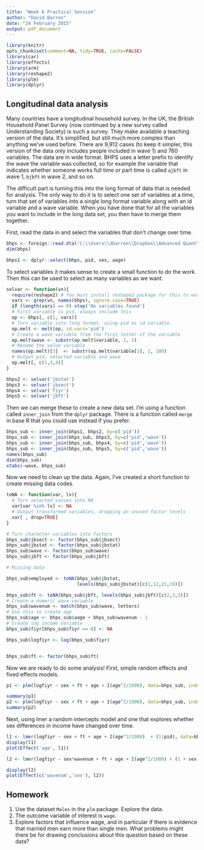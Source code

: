 ```yaml
---
title: "Week 6 Practical Session"
author: "David Barron"
date: "24 February 2015"
output: pdf_document
---
```



```r
library(knitr)
opts_chunk$set(comment=NA, tidy=TRUE, cache=FALSE)
library(car)
library(effects)
library(arm)
library(reshape2)
library(plm)
library(dplyr)

```

## Longitudinal data analysis
Many countries have a longitudinal household survey.  In the UK, the British Household Panel Survey (now continued by a new survey called Understanding Society) is such a survey.  They make available a teaching version of the data.  It's simplified, but still much more complex than anything we've used before.  There are 9,912 cases (to keep it simpler, this version of the data only includes people included in wave 1) and 760 variables.  The data are in wide format.  BHPS uses a letter prefix to identify the wave the variable was collected, so for example the variable that indicates whether someone works full time or part time is called `ajbft` in wave 1, `bjbft` in wave 2, and so on.

The difficult part is turning this into the long format of data that is needed for analysis.  The only way to do it is to select one set of variables at a time, turn that set of variables into a single long format variable along with an id variable and a wave variable.  When you have done that for all the variables you want to include in the long data set, you then have to merge them together.

First, read the data in and select the variables that don't change over time.

```r
bhps <- foreign::read.dta('C:\\Users\\dbarron\\Dropbox\\Advanced Quant\\BHPS\\stata9\\bhps_sampler3.dta')
dim(bhps)

bhps1 <- dplyr::select(bhps, pid, sex, aage)
```

To select variables it makes sense to create a small function to do the work. Then this can be used to select as many variables as we want.

```r
selvar <- function(vn){
  require(reshape2) # You must install reshape2 package for this to work
  vars <- grep(vn, names(bhps), ignore.case=TRUE)
  if (length(vars) == 0) stop('No variables found')
  # First variable is pid, always include this
  op <- bhps[, c(1, vars)]
  # Turn variable into long format, using pid as id variable. 
  op.melt <- melt(op, id.vars='pid')
  # Create a wave variable from the first letter of the variable
  op.melt$wave <- substr(op.melt$variable, 1, 1)
  # Rename the value variable 
  names(op.melt)[3]  <- substr(op.melt$variable[1], 2, 100)
  # Output pid, selected variable and wave
  op.melt[, c(1,3,4)]
}

bhps2 <- selvar('jbstat')
bhps3 <- selvar('jbsect')
bhps4 <- selvar('fiyr')
bhps5 <- selvar('jbft')
```

Then we can merge these to create a new data set.  I'm using a function called `inner_join` from the `dplyr` package. There is a function called `merge` in base R that you could use instead if you prefer.

```r

bhps_sub <- inner_join(bhps1, bhps2, by=c('pid'))
bhps_sub <- inner_join(bhps_sub, bhps3, by=c('pid','wave'))
bhps_sub <- inner_join(bhps_sub, bhps4, by=c('pid','wave'))
bhps_sub <- inner_join(bhps_sub, bhps5, by=c('pid','wave'))
names(bhps_sub)
dim(bhps_sub)
xtabs(~wave, bhps_sub)
```

Now we need to clean up the data.  Again, I've created a short function to create missing data codes.

```r
toNA <- function(var, lv){
  # Turn selected values into NA
  var[var %in% lv] <- NA
  # Output transformed variables, dropping an unused factor levels
  var[ , drop=TRUE]
}

# Turn character variables into factors
bhps_sub$jbsect <- factor(bhps_sub$jbsect)
bhps_sub$jbstat <- factor(bhps_sub$jbstat)
bhps_sub$wave <- factor(bhps_sub$wave)
bhps_sub$jbft <- factor(bhps_sub$jbft)

# Missing data

bhps_sub$employed <- toNA(bhps_sub$jbstat, 
                          levels(bhps_sub$jbstat)[c(1,12,15,19)])

bhps_sub$ft <- toNA(bhps_sub$jbft, levels(bhps_sub$jbft)[c(2,3,5)])
# Create a numeric wave variable
bhps_sub$wavenum <- match(bhps_sub$wave, letters)
# Use this to create age
bhps_sub$age <- bhps_sub$aage + bhps_sub$wavenum - 1
# Create log income variable
bhps_sub$fiyr[bhps_sub$fiyr <= 0] <- NA

bhps_sub$logfiyr <- log(bhps_sub$fiyr)


bhps_sub$ft <- factor(bhps_sub$ft)
```

Now we are ready to do some analysis! First, simple random effects and fixed effects models.

```r

p1 <- plm(logfiyr ~ sex + ft + age + I(age^2/1000), data=bhps_sub, index=c('pid','wavenum'))

summary(p1)
p2 <- plm(logfiyr ~ sex + ft + age + I(age^2/1000), data=bhps_sub, index=c('pid','wavenum'), model='random')
summary(p2)

```

Next, using lmer a random intercepts model and one that explores whether sex differences in income have changed over time.

```r
l1 <- lmer(logfiyr ~ sex + ft + age + I(age^2/1000)  + (1|pid), data=bhps_sub )
display(l1)
plot(Effect('age', l1))

l2 <- lmer(logfiyr ~ sex*wavenum + ft + age + I(age^2/1000) + (1 + sex|pid), data=bhps_sub)

display(l2)
plot(Effect(c('wavenum','sex'), l2))
```

## Homework
1. Use the dataset `Males` in the `plm` package.  Explore the data.
2. The outcome variable of interest is `wage`.
3. Explore factors that influence wage, and in particular if there is evidence that married men earn more than single men.  What problems might there be for drawing conclusions about this question based on these data?
